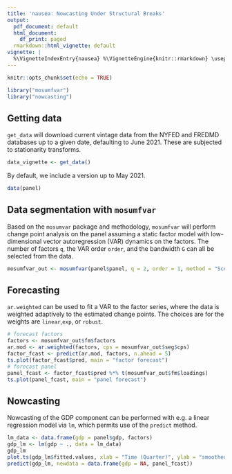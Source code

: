 ```yaml
---
title: 'nausea: Nowcasting Under Structural Breaks'
output:
  pdf_document: default
  html_document:
    df_print: paged
  rmarkdown::html_vignette: default
vignette: |
  %\VignetteIndexEntry{nausea} %\VignetteEngine{knitr::rmarkdown} \usepackage[utf8]{inputenc}
---
```


```r
knitr::opts_chunk$set(echo = TRUE)
```

```r
library("mosumfvar")
library("nowcasting")
```

## Getting data

`get_data` will download current vintage data from the NYFED and FREDMD databases up to a given date, defaulting to June 2021. These are subjected to stationarity transforms.

```r
data_vignette <- get_data()
```

By default, we include a version up to May 2021.
```r
data(panel)
```



## Data segmentation with `mosumfvar`

Based on the `mosumvar` package and methodology, `mosumfvar` will perform change point analysis on the panel assuming a static factor model with low-dimensional vector autoregression (VAR) dynamics on the factors. 
The number of factors `q`,
the VAR order `order`, 
and the bandwidth `G` can all be selected from the data. 
 
```r
mosumfvar_out <- mosumfvar(panel$panel, q = 2, order = 1, method = "Score") 
```



## Forecasting

`ar.weighted` can be used to fit a VAR to the factor series, where the data is weighted adaptively to the estimated change points.
The choices are for the weights are `linear`,`exp`, or `robust`. 

```r
# forecast factors
factors <- mosumfvar_out$fm$factors
ar.mod <- ar.weighted(factors, cps = mosumfvar_out$seg$cps)
factor_fcast <- predict(ar.mod, factors, n.ahead = 5)
ts.plot(factor_fcast$pred, main = "factor forecast")
# forecast panel
panel_fcast <- factor_fcast$pred %*% t(mosumfvar_out$fm$loadings)
ts.plot(panel_fcast, main = "panel forecast")
```



## Nowcasting

Nowcasting of the GDP component can be performed with e.g. a linear regression model via `lm`, which permits use of the `predict` method. 

```r
lm_data <- data.frame(gdp = panel$gdp, factors)
gdp_lm <- lm(gdp ~ ., data = lm_data)
gdp_lm
plot.ts(gdp_lm$fitted.values, xlab = "Time (Quarter)", ylab = "smoothed change in gdp")
predict(gdp_lm, newdata = data.frame(gdp = NA, panel_fcast))
```


